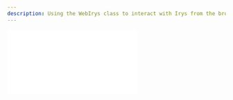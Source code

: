 ```yaml
---
description: Using the WebIrys class to interact with Irys from the browser
---
```



<div
	className="video mt-5 -mb-10"
	style={{
		position: "relative",
		paddingBottom: "56.25%" /* 16:9 */,
		paddingTop: 25,
		height: 0,
	}}
>
	<iframe
		style={{
			position: "absolute",
			top: 0,
			left: 0,
			width: "80%",
			height: "80%",
		}}
		src={`https://www.youtube.com/embed/jnqJ8su9_Rk`}
		frameBorder="0"
	/>
</div>

Working with Irys in the browser is similar to working with our server-side SDK, however
there are a few differences which are demonstrated below.

In addition to creating your own components using the code below, you can also fork the [Irys provenance
toolkit](/developer-docs/provenance-toolkit) and quickly build your project using its rich UI component library and
helper functions.

<Callout emoji="🚀">
	If you're using Irys with React and `npx create-react-app`, you will need to [follow some extra setup
	steps](/hands-on/tutorials/react).
</Callout>

## Installing

Install using npm:

```console
npm install @irys/sdk
```

or yarn:

```console
yarn add @irys/sdk
```

## Importing

```js
import { WebIrys } from "@irys/sdk";
```

## Connecting to a node

When instantiating a `WebIrys` object pass:

-   `url`: Irys [node address](/overview/nodes)
-   `token`: Payment [token](/overview/supported-tokens)
-   `wallet`: A wallet object containing the end-user's injected provider and the name of the provider package your project uses

```js
const getWebIrys = async () => {
	// Ethers5 provider
	await window.ethereum.enable();
	const provider = new providers.Web3Provider(window.ethereum);

	const url = "https://node1.irys.xyz";
	const token = "matic";
	// Devnet RPC URLs change often, use a recent one from https://chainlist.org/chain/80001
	const rpcURL = "";

	// Create a wallet object
	const wallet = { rpcUrl: rpcURL, name: "ethersv5", provider: provider };
	// Use the wallet object
	const webIrys = new WebIrys({ url, token, wallet });
	await webIrys.ready();

	return webIrys;
};
```

After instantiating the object, call `webIrys.ready()`.

### Supported providers

WebIrys supports the following providers. When instantiating a new `WebIrys` object, you must pass in the name of the provider you will be using.

| Package                                 | Parameter value |
| --------------------------------------- | --------------- |
| [Ethers 5](https://docs.ethers.org/v5/) | ethersv5        |
| [Ethers 6](https://docs.ethers.org/v6/) | ethersv6        |
| [Solana](https://solana.com/)           | solana          |

### Additional providers

Additionally, the following providers will work with extra setup code.

#### [Viem](https://viem.sh/)

```ts
const getIrys = async (): Promise<WebIrys> => {
	const url = "https://node1.irys.xyz";
	const token = "matic";
	const rpcURL = "https://rpc-mumbai.maticvigil.com"; // Optional parameter

	const client = createWalletClient({
		chain: polygonMumbai,
		//@ts-ignore
		transport: custom(window.ethereum),
	});

	console.log("client=", client);
	//@ts-expect-error injected
	client.getSigner = () => client;
	//@ts-expect-error injected
	client.getAddress = async () => client.getAddresses().then((a) => a[0]);

	const wallet = { name: "viem", provider: client };
	const webIrys = new WebIrys({ url, token, wallet });

	// @ts-expect-error
	webIrys.tokenConfig.getFee = async (_amount, _to): Promise<number> => {
		return 0;
	};

	// if you're using react hooks:
	webIrys.tokenConfig.sendTx = async (data): Promise<string> => {
		const { sendTransaction } = useSendTransaction(data);
		await sendTransaction?.();
		// make this function return the transaction id
		// think it's
		return data.hash;
	};

	webIrys.tokenConfig.createTx = async (
		amount: string | number,
		to: string,
		_fee?: string,
	): Promise<{ txId: string | undefined; tx: any }> => {
		const { config } = usePrepareSendTransaction({
			to, //@ts-expect-error weird type
			value: parseEther(+amount),
		});
		return { txId: undefined, tx: config };
	};

	// Otherwise
	webIrys.tokenConfig.sendTx = async (data): Promise<string> => {
		const hash = await client.sendTransaction({
			to: data.to,
			value: parseEther(data.amount.toString()),
			account: webIrys.address as `0x${string}`,
		});
		return hash;
	};

	webIrys.tokenConfig.createTx = async (amount, to, fee): Promise<{ txId: string | undefined; tx: any }> => {
		// dummy value/method
		return { txId: undefined, tx: { amount, to, fee } };
	};
	await webIrys.ready();

	//@ts-expect-error injected
	client._signTypedData = async (domain, types, message) => {
		message["Transaction hash"] = "0x" + Buffer.from(message["Transaction hash"]).toString("hex");
		//@ts-ignore
		return await client.signTypedData({
			domain,
			message,
			types,
			account: webIrys.address!,
			primaryType: "Bundlr",
		});
	};

	console.log(`Conected to webIrys from ${webIrys.address}`);
	return webIrys;
};
```

## Funding a node

Fund a node using any of our [supported tokens](/overview/supported-tokens):

```js
const fundNode = async () => {
	const webIrys = await getWebIrys();
	try {
		const fundTx = await webIrys.fund(webIrys.utils.toAtomic(0.05));
		console.log(`Successfully funded ${webIrys.utils.fromAtomic(fundTx.quantity)} ${webIrys.token}`);
	} catch (e) {
		console.log("Error uploading data ", e);
	}
};
```

## Uploading

The [provenance toolkit contains an uploader component](/developer-docs/provenance-toolkit/uploader) that can be dropped into any project to instantly enable file uploading.

Data uploaded to Irys is given a millisecond-accurate timestamp, attributes and authorship details before being passed to Arweave for permanent storage. This information is used to create a signed [receipt](/learn/receipts) that can be used to [verify](/developer-docs/irys-sdk/api/utils-verifyReceipt) the data's provenance at any time.

### Uploading data

```js
const uploadData = async () => {
	const webIrys = await getWebIrys();
	const dataToUpload = "GM world.";
	try {
		const receipt = await webIrys.upload(dataToUpload);
		console.log(`Data uploaded ==> https://gateway.irys.xyz/${receipt.id}`);
	} catch (e) {
		console.log("Error uploading data ", e);
	}
};
```

### Uploading a file

Upload a [File](https://developer.mozilla.org/en-US/docs/Web/API/File) object.

```js
const uploadFile = async (fileToUpload: File) => {
	const webIrys = await getWebIrys();
	// Your file
	const tags = [{ name: "application-id", value: "MyNFTDrop" }];

	try {
		const receipt = await webIrys.uploadFile(fileToUpload, { tags });
		console.log(`File uploaded ==> https://gateway.irys.xyz/${receipt.id}`);
	} catch (e) {
		console.log("Error uploading file ", e);
	}
};
```

### Uploading a folder

Upload an array of [File](https://developer.mozilla.org/en-US/docs/Web/API/File) objects.

Upon upload, a manifest is automatically created. Your files can be accessed `https://gateway.irys.xyz/[manifestId]/[file-name]`.

```js
const uploadFolder = async (files: File[], tags: Tag[]) => {
	const webIrys = await getIrys();

	try {
		const receipt = await webIrys.uploadFolder(files, {
			tags,
		}); //returns the manifest ID

		console.log(`Files uploaded. Manifest Id=${receipt.manifestId} Receipt Id=${receipt.id}`);
	} catch (e) {
		console.log("Error uploading file ", e);
	}
};
```
